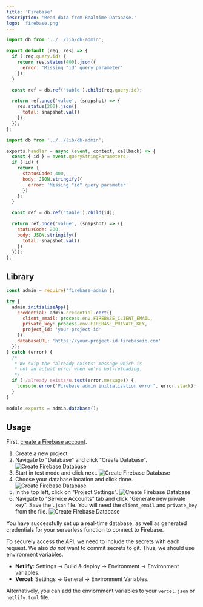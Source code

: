 ```yaml
---
title: 'Firebase'
description: 'Read data from Realtime Database.'
logo: 'firebase.png'
---
```



<ToggleSwitch />

```js
import db from '../../lib/db-admin';

export default (req, res) => {
  if (!req.query.id) {
    return res.status(400).json({
      error: 'Missing "id" query parameter'
    });
  }

  const ref = db.ref('table').child(req.query.id);

  return ref.once('value', (snapshot) => {
    res.status(200).json({
      total: snapshot.val()
    });
  });
};
```

```js
import db from '../../lib/db-admin';

exports.handler = async (event, context, callback) => {
  const { id } = event.queryStringParameters;
  if (!id) {
    return {
      statusCode: 400,
      body: JSON.stringify({
        error: 'Missing "id" query parameter'
      })
    };
  }

  const ref = db.ref('table').child(id);

  return ref.once('value', (snapshot) => ({
    statusCode: 200,
    body: JSON.stringify({
      total: snapshot.val()
    })
  }));
};
```

## Library

```js
const admin = require('firebase-admin');

try {
  admin.initializeApp({
    credential: admin.credential.cert({
      client_email: process.env.FIREBASE_CLIENT_EMAIL,
      private_key: process.env.FIREBASE_PRIVATE_KEY,
      project_id: 'your-project-id'
    }),
    databaseURL: 'https://your-project-id.firebaseio.com'
  });
} catch (error) {
  /*
   * We skip the "already exists" message which is
   * not an actual error when we're hot-reloading.
   */
  if (!/already exists/u.test(error.message)) {
    console.error('Firebase admin initialization error', error.stack);
  }
}

module.exports = admin.database();
```

## Usage

<Step number={1} title="Create Firebase Account" />

First, [create a Firebase account](https://firebase.com).

<Step number={2} title="Retrieve Service Account" />

1. Create a new project.
1. Navigate to "Database" and click "Create Database".
   ![Create Firebase Database](https://leerob.io/static/images/real-time-post-views/firebase/step1.png)
1. Start in test mode and click next.
   ![Create Firebase Database](https://leerob.io/static/images/real-time-post-views/firebase/step2.png)
1. Choose your database location and click done.
   ![Create Firebase Database](https://leerob.io/static/images/real-time-post-views/firebase/step3.png)
1. In the top left, click on "Project Settings".
   ![Create Firebase Database](https://leerob.io/static/images/real-time-post-views/firebase/step4.png)
1. Navigate to "Service Accounts" tab and click "Generate new private key". Save the `.json` file. You will need the `client_email` and `private_key` from the file.
   ![Create Firebase Database](https://leerob.io/static/images/real-time-post-views/firebase/step5.png)

You have successfully set up a real-time database, as well as generated credentials for your serverless function to connect to Firebase.

<Step number={3} title="Add Environment Variables" />

To securely access the API, we need to include the secrets with each request.
We also _do not_ want to commit secrets to git. Thus, we should use environment variables.

- **Netlify:** Settings -> Build & deploy -> Environment -> Environment variables.
- **Vercel:** Settings -> General -> Environment Variables.

Alternatively, you can add the enviornment variables to your `vercel.json` or `netlify.toml` file.
